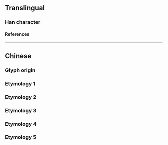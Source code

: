 {{character info/new}}
{{also|咼}}
==Translingual==

===Han character===
{{Han char|rn=30|rad=口|as=04|sn=7|four=|canj=ROB,XXROB|ids=⿱口内}}

====References====
{{Han ref|kx=0181.191|hdz=10589.040|uh=5459}}

----

==Chinese==

===Glyph origin===
{{Han simp|咼}}

===Etymology 1===
{{zh-see|咼}}

===Etymology 2===
{{zh-see|渦|ss}}

===Etymology 3===
{{zh-see|媧|ss}}

===Etymology 4===
{{zh-see|窩|ss}}

===Etymology 5===
{{zh-see|萵|ss}}